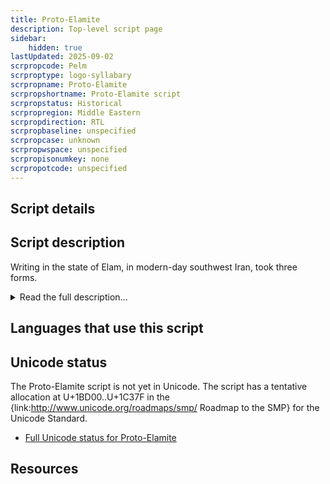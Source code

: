 ```yaml
---
title: Proto-Elamite
description: Top-level script page
sidebar:
    hidden: true
lastUpdated: 2025-09-02
scrpropcode: Pelm
scrproptype: logo-syllabary
scrpropname: Proto-Elamite
scrpropshortname: Proto-Elamite script
scrpropstatus: Historical
scrpropregion: Middle Eastern
scrpropdirection: RTL
scrpropbaseline: unspecified
scrpropcase: unknown
scrpropwspace: unspecified
scrpropisonumkey: none
scrpropotcode: unspecified
---
```



## Script details

<ScriptDetails />

## Script description

Writing in the state of Elam, in modern-day southwest Iran, took three forms.

<details>
<summary>Read the full description...</summary>Proto-Elamite is the oldest of the three, and was used between 3100-2900 BC. It has not been deciphered but consists of more than 1,000 signs and is thought to be partly logographic. The other two writing systems in Elam were Linear Elamite and Elamite Cuneiform.

_This script is not currently recognized by the [ISO 15924 standard](http://www.unicode.org/iso15924/), but is included in ScriptSource for research purposes. If you have any information on this script, please add the information to this site. Your contributions can be a great help in refining and expanding the ISO 15924 standard. The [Script Encoding Initiative](http://www.linguistics.berkeley.edu/sei/) is working to support the inclusion of this script in the standard, and contributions here will support their efforts._
</details>

## Languages that use this script

<WsList script='Pelm' wsMax='5' />

## Unicode status

The Proto-Elamite script is not yet in Unicode. The script has a tentative allocation at U+1BD00..U+1C37F in the {link:http://www.unicode.org/roadmaps/smp/ Roadmap to the SMP} for the Unicode Standard.

- [Full Unicode status for Proto-Elamite](/scrlang/unicode/pelm-unicode.md)



## Resources

<ScriptResources detailSummary='seemore' />

